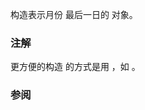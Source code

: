 {{cpp/chrono/month_day_last/title|1=month_day_last}}
{{cpp/chrono/month_day_last/navbar}}
{{dcl begin}}
{{dcl|since=c++20|1=
explicit constexpr month_day_last(const std::chrono::month&amp; m) noexcept;
}}
{{dcl end}}

构造表示月份 {{c|m}} 最后一日的 {{tt|month_day_last}} 对象。

=== 注解 ===
更方便的构造 {{tt|month_day_last}} 的方式是用 {{tt|operator/}}，如 {{c|std::chrono::April/std::chrono::last}}。

=== 参阅 ===
{{dsc begin}}
{{dsc inc|cpp/chrono/dsc operator/}}
{{dsc end}}

{{langlinks|en|es|ja|ru}}